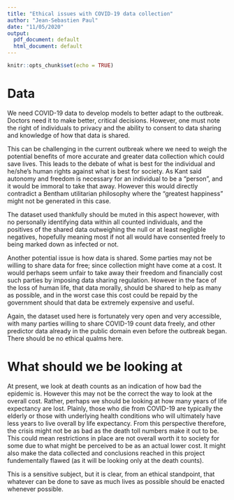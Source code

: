 ```yaml
---
title: "Ethical issues with COVID-19 data collection"
author: "Jean-Sebastien Paul"
date: "11/05/2020"
output:
  pdf_document: default
  html_document: default
---
```


```r
knitr::opts_chunk$set(echo = TRUE)
```

# Data

We need COVID-19 data to develop models to better adapt to the outbreak. Doctors need it to make better, critical decisions. However, one must note the right of individuals to privacy and the ability to consent to data sharing and knowledge of how that data is shared. 

This can be challenging in the current outbreak where we need to weigh the potential benefits of more accurate and greater data collection which could save lives. This leads to the debate of what is best for the individual and he/she's human rights against what is best for society. As Kant said autonomy and freedom is necessary for an individual to be a "person", and it would be immoral to take that away. However this would directly contradict a Bentham utilitarian philosophy where the "greatest happiness" might not be generated in this case.

The dataset used thankfully should be muted in this aspect however, with no personally identifying data within all counted individuals, and the positives of the shared data outweighing the null or at least negligble negatives, hopefully meaning most if not all would have consented freely to being marked down as infected or not.

Another potential issue is how data is shared. Some parties may not be willing to share data for free; since collection might have come at a cost. It would perhaps seem unfair to take away their freedom and financially cost such parties by imposing data sharing regulation. However in the face of the loss of human life, that data morally, should be shared to help as many as possible, and in the worst case this cost could be repaid by the government should that data be extremely expensive and useful.

Again, the dataset used here is fortunately very open and very accessible, with many parties willing to share COVID-19 count data freely, and other predictor data already in the public domain even before the outbreak began. There should be no ethical qualms here.


# What should we be looking at

At present, we look at death counts as an indication of how bad the epidemic is. However this may not be the correct the way to look at the overall cost. Rather, perhaps we should be looking at how many years of life expectancy are lost. Plainly, those who die from COVID-19 are typically the elderly or those with underlying health conditions who will ultimately have less years to live overall by life expectancy. From this perspective therefore, the crisis might not be as bad as the death toll numbers make it out to be. This could mean restrictions in place are not overall worth it to society for some due to what might be perceived to be as an actual lower cost. It might also make the data collected and conclusions reached in this project fundementally flawed (as it will be looking only at the death counts).

This is a sensitive subject, but it is clear, from an ethical standpoint, that whatever can be done to save as much lives as possible should be enacted whenever possible.





